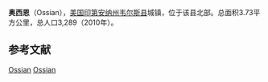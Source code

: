 {{Infobox settlement
|name            = 奥西恩
|native_name = Ossian
|settlement_type          = 镇
|nickname                 = 
|motto                    ="Handed Down From Generation To Generation" 

<!-- Images -->
|image_skyline            = 
|imagesize                = 
|image_caption            = 
|image_flag               = 
|image_seal               = 

<!-- Maps -->
|image_map = Wells_County_Indiana_Incorporated_and_Unincorporated_areas_Ossian_Highlighted.svg
|mapsize                  = 250x200px
|map_caption              = 所在位置
|image_map1               = 
|mapsize1                 = 
|map_caption1             = 

|subdivision_type         = 国家
|subdivision_name         = [[美国|美国]]
|subdivision_type1        = [[美国行政区划|州]]
|subdivision_name1        = [[印第安纳州|印第安纳州]]
|subdivision_type2        = [[县_(美国)|县]]
|subdivision_name2        = [[韋爾斯縣_(印第安納州)|韋爾斯縣]]
|subdivision_type3        = [[鎮區_(美国)|鎮區]]
|subdivision_name3        = [[傑斐遜鎮區_(韋爾斯縣)|傑斐遜鎮區]]
|government_footnotes     = 
|government_type          = 
|leader_title             = 
|leader_name              = 
|leader_title1            = 
|leader_name1             = 
|established_title        = 
|established_date         = 

<!-- Area -->
|area_footnotes           = <ref name ="Gazetteer files">{{cite web|title=US Gazetteer files 2010|url=http://www.census.gov/geo/www/gazetteer/files/Gaz_places_national.txt|publisher=[[United_States_Census_Bureau|United States Census Bureau]]|accessdate=2012-12-11|archive-url=https://www.webcitation.org/699nOulzi?url=http://www.census.gov/geo/www/gazetteer/files/Gaz_places_national.txt|archive-date=2012-07-14|dead-url=yes}}</ref>
|unit_pref                = Imperial
|area_magnitude           = 
|area_land_km2            = 3.70
|area_water_km2           = 0.03
|area_total_km2           = 3.73
|area_total_sq_mi         = 1.44
|area_land_sq_mi          = 1.43
|area_water_sq_mi         = 0.01

<!-- Population -->
|population_as_of         = 2010年
|population_est           = 3296
|pop_est_as_of            = 2012<ref name="2012 Pop Estimate">{{cite web|title=Population Estimates|url=http://www.census.gov/popest/data/cities/totals/2012/SUB-EST2012.html|publisher=[[United_States_Census_Bureau|United States Census Bureau]]|accessdate=2013-06-25|archive-url=https://www.webcitation.org/6HQu4Spqa?url=http://www.census.gov/popest/data/cities/totals/2012/SUB-EST2012.html|archive-date=2013-06-17|dead-url=yes}}</ref>
|population_footnotes     = 
|population_total         = 3289
|population_density_km2   = 888.0
|population_density_sq_mi = 2300.0

<!-- General information -->
|timezone                 = [[North_American_Eastern_Time_Zone|Eastern (EST)]]
|utc_offset               = -5
|timezone_DST             = EDT
|utc_offset_DST           = -4
|elevation_footnotes      = 
|elevation_m              = 256
|elevation_ft             = 797
|coordinates_display      = inline,title
|coordinates_type         = region:US_type:city
|latd = 40 |latm = 52 |lats = 50 |latNS = N
|longd = 85 |longm = 10 |longs = 6 |longEW = W

|website                  = http://www.ossianin.com/ 
|footnotes                = 
}}'''奥西恩'''（Ossian），[[美国|美国]][[印第安纳州|印第安纳州]][[韋爾斯縣_(印地安納州)|韦尔斯县]]城镇，位于该县北部。总面积3.73平方公里，总人口3,289（2010年）。

==参考文献==
{{reflist}}

{{印第安纳州韦尔斯县政区}}
[[Category:韋爾斯縣城鎮_(印第安納州)|Ossian]]
[[Category:印第安納州城鎮|Ossian]]